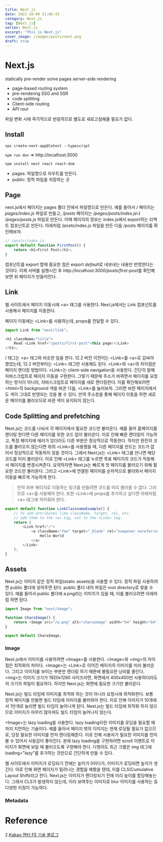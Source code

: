 ```yaml
---
title: Next.js
date: 2022-10-09 21:06:43
category: Next.js
tag: [Next.js]
series: Next.js
excerpt: "This is Next.js"
cover_image: /images/posts/next.png
draft: true
---
```


# Next.js

statically pre-render some pages
server-side rendering

- page-based routing system
- pre-rendering SSG and SSR
- code splitting
- Client-side routing
- API rout

파일 변화 시에 즉각적으로 반응하므로 별도로 새로고침해줄 필요가 없다.

## Install

`npx create-next-app@latest --typescript`

`npm run dev` => http://localhost:3000

`npm install next react react-dom`

- pages: 파일명으로 라우트를 만든다.
- public: 정적 파일을 저장하는 곳

## Page

next.js에서 페이지는 pages 폴더 안에서 파일명으로 만든다.
예를 들어서 _/_ 페이지는 _pages/index.js_ 파일로 만들고, _/posts_ 페이지는 */pages/posts/index.js*나 _/pages/posts.js_ 파일로 만든다.
이때 페이지의 정보는 index.js에서 export하는 리액트 컴포넌트로 만든다.
아래처럼 /posts/index.js 파일을 만든 다음 /posts 페이지를 확인해보자.

```javascript
// /posts/index.js
export default function FirstPost() {
	return <h1>First Post</h1>;
}
```

컴포넌트를 export 할때 중요한 점은 export *default*로 내보내는 내용만 반영한다는 것이다.
이제 서버를 실행시킨 후 *http://localhost:3000/posts/first-post*를 확인해보면 위 페이지가 만들어진다.

## Link

웹 사이트에서 페이지 이동시에 \<a> 태그를 사용한다.
Next.js에서는 Link 컴포넌트를 사용해서 페이지를 이동한다.

페이지 이동에는 \<Link>를 사용하는데, props를 전달할 수 있다.

```javascript
import Link from "next/link";

<h1 className="title">
	Read <Link href="/posts/first-post">this page!</Link>
</h1>;
```

/<Link> 태그는 \<a> 태그와 비슷한 일을 한다.
12.2 버전 이전이는 \<Link>를 \<a>로 감싸야 했었는데, 12.2 버전부터는 \<Link> 태그만 사용해도 된다.
\<Link>와 \<a>의 차이점은 페이지 랜더링 방법이다.
\<Link>는 client-side navigation을 사용한다.
간단히 말해 자바스크립트로 페이지 이동을 구현한다.
그렇기 때문에 주소가 바뀌면서 페이지를 요청하는 방식이 아니라, 자바스크립트로 페이지를 새로 랜더링한다.
이를 확인해보려면 \<html>의 background 색을 바꾼 다음, \<Link>를 눌러보자.
그러면 바뀐 페이지에서도 색이 그대로 반영되는 것을 볼 수 있다.
만약 주소창을 통해 페이지 이동을 하면 새로운 페이지를 불러오므로 바뀐 색이 유지되지 않는다.

## Code Splitting and prefetching

Next.js는 코드를 나눠서 각 페이지에서 필요한 코드만 불러온다.
예를 들어 홈페이지를 랜더링 한다면 다른 페이지를 위한 코드 없이 불러온다.
이로 인해 빠른 랜더링이 가능하고, 특정 페이지에 에러가 있더라도 다른 부분은 정상적으로 작동한다.
하지만 완전히 코드를 불러오지 않는다면 위의 \<Link>를 사용했을 때, 다른 페이지를 만드는 코드가 없어서 정상적으로 작동하지 않을 것이다.
그래서 Next.js는 \<Link> 태그를 만나면 해당 코드를 미리 불러온다.
이로 인해 \<Link> 태그를 누르면 목표 페이지의 코드가 작동해서 페이지를 변경시켜준다.
요약하자면 Next.js는 빠르게 첫 페이지를 불러오기 위해 필요한 코드만 불러온다.
그리고 \<Link>에 연결된 페이지를 순차적으로 불러와서 페이지 이동을 빠르게 가능하게 한다.

> 만약 외부 페이지로 이동하는 링크를 만들려면 코드를 미리 불러올 수 없다. 그러므로 \<a>를 사용해야 한다.
> 또한 \<Link>에 props를 추가하고 싶다면 아래처럼 \<a> 태그에 적어줘야 한다.

```javascript
export default function LinkClassnameExample() {
	// To add attributes like className, target, rel, etc.
	// add them to the <a> tag, not to the <Link> tag.
	return (
		<Link href="/">
			<a className="foo" target="_blank" rel="noopener noreferrer">
				Hello World
			</a>
		</Link>
	);
}
```

## Assets

Next.js는 이미지 같은 정적 파일(static assets)을 사용할 수 있다.
정적 파일 사용하려면 public 폴더에 넣어주면 된다.
public 폴더 내의 파일은 root directory로 찾을 수 있다.
예를 들어서 public 폴더에 a.png라는 이미지가 있을 때, 이를 불러오려면 아래처럼 하면 된다.

```javascript
import Image from "next/image";

function CharaImage() {
	return <Image src="/a.png" alt="charaimage" width="64" height="64" />;
}

export default CharaImage;
```

### Image

Next.js에서 이미지를 사용하려면 \<Image>를 사용한다.
\<Image>와 \<img>의 차이점은 최적화의 차이다.
\<Image>는 \<Link>로 이어진 페이지의 이미지를 미리 불러온다.
그리고 이미지를 보이는 부분만 랜더링 하기 때문에 불필요한 낭비를 줄인다.
\<img>는 이미지 크기가 1920x1280 사이즈라면, 화면에서 400x400만 사용하더라도 저 크기의 파일이 필요하다.
하지만 Next.js는 화면에 필요한 크기만 불러온다.

Next.js는 빌드 타임에 이미지를 최적화 하는 것이 아니라 요청시에 최적화한다.
보통 정적 페이지를 만들면 빌드 타임에 이미지를 불러와야 한다.
이로 인해 이미지가 10개에서 1만개로 늘리면 빌드 타임이 늘어나게 된다.
Nest.js는 빌드 타임에 최적화 하지 않으므로 이미지가 아무리 많아져도 빌드 타임이 늘어나지 않는다.

\<Image>는 lazy loading을 사용한다.
lazy loading이란 이미지를 로딩을 필요할 때까지 지연하는 기술이다.
예를 들어서 페이지 밖의 이미지는 현재 로딩될 필요가 없으므로, 당장 필요한 이미지를 먼저 랜더링해준다.
이로 인해 사용자가 필요한 이미지를 먼저 볼 수 있어서 사용감이 좋아진다.
본래 lazy loading을 구현하려면 scroll 이벤트로 이미지가 화면에 보일 때 불러오도록 구현해야 한다.
다행히도 최근 크롬은 img 태그에 loading="lazy"를 추가하는 것만으로 간단하게 만들 수 있다.

웹 사이트에서 이미지가 로딩되기 전에는 높이가 0이다가, 이미지가 로딩되면 높이가 생긴다.
이로 인해 화면 페이지가 밀려나는 경험을 해봤을 텐데, 이를 CLS(Cumulative Layout Shift)라고 한다.
Next.js는 이미지가 랜더링되기 전에 미리 높이를 할당해놓는다.
그래서 CLS가 발생하지 않는데, 미리 보여주는 이미지로 blur 이미지를 사용하는 등 다양한 지정이 가능하다.

### Metadata

# Reference

2.[Kakao 엔터 FE 기술 블로그](https://fe-developers.kakaoent.com/2022/220714-next-image/)
